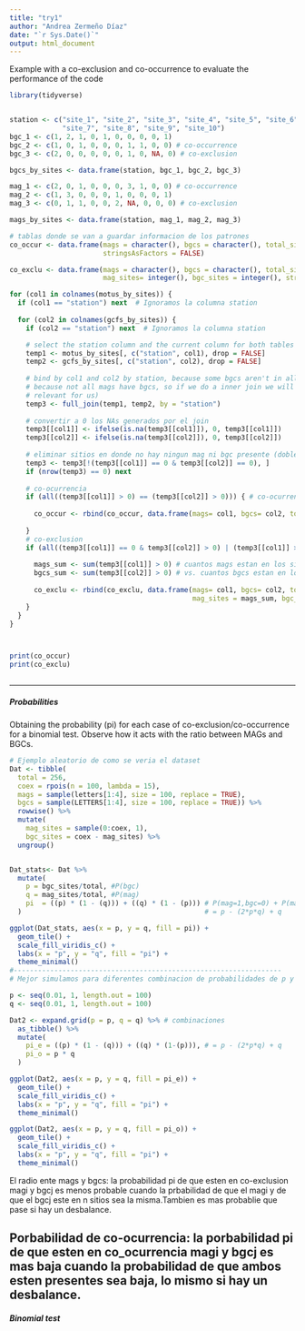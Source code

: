 ```yaml
---
title: "try1"
author: "Andrea Zermeño Díaz"
date: "`r Sys.Date()`"
output: html_document
---
```

Example with a co-exclusion and co-occurrence to evaluate the performance of the code

```r
library(tidyverse)


station <- c("site_1", "site_2", "site_3", "site_4", "site_5", "site_6", 
             "site_7", "site_8", "site_9", "site_10")
bgc_1 <- c(1, 2, 1, 0, 1, 0, 0, 0, 0, 1)
bgc_2 <- c(1, 0, 1, 0, 0, 0, 1, 1, 0, 0) # co-occurrence
bgc_3 <- c(2, 0, 0, 0, 0, 0, 1, 0, NA, 0) # co-exclusion

bgcs_by_sites <- data.frame(station, bgc_1, bgc_2, bgc_3)

mag_1 <- c(2, 0, 1, 0, 0, 0, 3, 1, 0, 0) # co-occurrence 
mag_2 <- c(1, 3, 0, 0, 0, 1, 0, 0, 0, 1)
mag_3 <- c(0, 1, 1, 0, 0, 2, NA, 0, 0, 0) # co-exclusion

mags_by_sites <- data.frame(station, mag_1, mag_2, mag_3)

```


```r
# tablas donde se van a guardar informacion de los patrones
co_occur <- data.frame(mags = character(), bgcs = character(), total_sites = integer(), 
                       stringsAsFactors = FALSE)

co_exclu <- data.frame(mags = character(), bgcs = character(), total_sites = integer(), 
                       mag_sites= integer(), bgc_sites = integer(), stringsAsFactors = FALSE)

for (col1 in colnames(motus_by_sites)) {
  if (col1 == "station") next  # Ignoramos la columna station
  
  for (col2 in colnames(gcfs_by_sites)) {
    if (col2 == "station") next  # Ignoramos la columna station

    # select the station column and the current column for both tables
    temp1 <- motus_by_sites[, c("station", col1), drop = FALSE]
    temp2 <- gcfs_by_sites[, c("station", col2), drop = FALSE]
    
    # bind by col1 and col2 by station, because some bgcs aren't in all the stations, 
    # because not all mags have bgcs, so if we do a inner join we will loose information (a possible (1,0)
    # relevant for us)
    temp3 <- full_join(temp1, temp2, by = "station")
    
    # convertir a 0 los NAs generados por el join
    temp3[[col1]] <- ifelse(is.na(temp3[[col1]]), 0, temp3[[col1]]) 
    temp3[[col2]] <- ifelse(is.na(temp3[[col2]]), 0, temp3[[col2]])
    
    # eliminar sitios en donde no hay ningun mag ni bgc presente (dobles ceros)
    temp3 <- temp3[!(temp3[[col1]] == 0 & temp3[[col2]] == 0), ]
    if (nrow(temp3) == 0) next 
    
    # co-ocurrencia
    if (all((temp3[[col1]] > 0) == (temp3[[col2]] > 0))) { # co-ocurrencia
      
      co_occur <- rbind(co_occur, data.frame(mags= col1, bgcs= col2, total_sites= nrow(temp3)))
      
    }
    # co-exclusion
    if (all((temp3[[col1]] == 0 & temp3[[col2]] > 0) | (temp3[[col1]] > 0 & temp3[[col2]] == 0))) { 
      
      mags_sum <- sum(temp3[[col1]] > 0) # cuantos mags estan en los sitios
      bgcs_sum <- sum(temp3[[col2]] > 0) # vs. cuantos bgcs estan en los sitios
      
      co_exclu <- rbind(co_exclu, data.frame(mags= col1, bgcs= col2, total_sites= nrow(temp3), 
                                             mag_sites = mags_sum, bgc_sites = bgcs_sum ))
    }
  }
}



print(co_occur)
print(co_exclu)



```
-----------------------------------------------------------------------

##### Probabilities #########

Obtaining the probability (pi) for each case of co-exclusion/co-occurrence for a binomial test. Observe how it acts with the ratio between MAGs and BGCs.

```r
# Ejemplo aleatorio de como se veria el dataset
Dat <- tibble(
  total = 256,
  coex = rpois(n = 100, lambda = 15), 
  mags = sample(letters[1:4], size = 100, replace = TRUE),
  bgcs = sample(LETTERS[1:4], size = 100, replace = TRUE)) %>%
  rowwise() %>%
  mutate(
    mag_sites = sample(0:coex, 1),
    bgc_sites = coex - mag_sites) %>%
  ungroup()


Dat_stats<- Dat %>%
  mutate(
    p = bgc_sites/total, #P(bgc)
    q = mag_sites/total, #P(mag)
    pi  = ((p) * (1 - (q))) + ((q) * (1 - (p))) # P(mag=1,bgc=0) + P(mag=0, bgc=1)
  )                                             # = p - (2*p*q) + q

ggplot(Dat_stats, aes(x = p, y = q, fill = pi)) +
  geom_tile() +                  
  scale_fill_viridis_c() +      
  labs(x = "p", y = "q", fill = "pi") +
  theme_minimal()
#------------------------------------------------------------------
# Mejor simulamos para diferentes combinacion de probabilidades de p y q

p <- seq(0.01, 1, length.out = 100) 
q <- seq(0.01, 1, length.out = 100)

Dat2 <- expand.grid(p = p, q = q) %>% # combinaciones
  as_tibble() %>%
  mutate(
    pi_e = ((p) * (1 - (q))) + ((q) * (1-(p))), # = p - (2*p*q) + q
    pi_o = p * q
  )

ggplot(Dat2, aes(x = p, y = q, fill = pi_e)) +
  geom_tile() +                  
  scale_fill_viridis_c() +      
  labs(x = "p", y = "q", fill = "pi") +
  theme_minimal()

ggplot(Dat2, aes(x = p, y = q, fill = pi_o)) +
  geom_tile() +                  
  scale_fill_viridis_c() +      
  labs(x = "p", y = "q", fill = "pi") +
  theme_minimal()
```
El radio ente mags y bgcs: la probabilidad pi de que esten en co-exclusion magi y bgcj es menos probable cuando la prbabilidad de que el magi y de que el bgcj este en n sitios sea la misma.Tambien es mas probablie que pase si hay un desbalance.

Porbabilidad de co-ocurrencia: la porbabilidad pi de que esten en co_ocurrencia magi y bgcj es mas baja cuando la probabilidad de que ambos esten presentes sea baja, lo mismo si hay un desbalance. 
-------------------------------------------------------------------------

##### Binomial test ######

